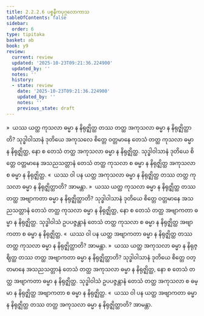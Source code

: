 ```yaml
---
title: 2.2.2.6 ပစ္စနီကပုဂ္ဂလောကာသ
tableOfContents: false
sidebar:
  order: 6
type: tipitaka
basket: ab
book: y9
review:
  current: review
  updated: '2025-10-23T09:21:36.224900'
  updated_by: ''
  notes: ''
  history:
  - state: review
    date: '2025-10-23T09:21:36.224900'
    updated_by: ''
    notes: ''
    previous_state: draft
---
```



<ReviewStatus review={frontmatter.review} showDetails={true} />

<HypothesisAnnotation frontmatter={frontmatter} />

<DynamicBreadcrumb />

<Division number="121" book="y9" e="ch" v="35" p="37">

<Paragraph number="532" book="y9">
»  ယဿ ယတ္ထ ကုသလာ ဓမ္မာ န နိရုဇ္ဈိတ္ထ တဿ တတ္ထ အကုသလာ ဓမ္မာ န နိရုဇ္ဈိတ္ထာတိ?
</Paragraph>

<Paragraph number="533" book="y9">
သုဒ္ဓါဝါသာနံ ဒုတိယေ အကုသလေ စိတ္တေ ဝတ္တမာနေ တေသံ တတ္ထ ကုသလာ ဓမ္မာ န နိရုဇ္ဈိတ္ထ, နော စ တေသံ တတ္ထ အကုသလာ ဓမ္မာ န နိရုဇ္ဈိတ္ထ. သုဒ္ဓါဝါသာနံ ဒုတိယေ စိတ္တေ ဝတ္တမာနေ အသညသတ္တာနံ တေသံ တတ္ထ ကုသလာ စ ဓမ္မာ န နိရုဇ္ဈိတ္ထ အကုသလာ စ ဓမ္မာ န နိရုဇ္ဈိတ္ထ.
</Paragraph>

<Paragraph number="534" book="y9">
«  ယဿ ဝါ ပန ယတ္ထ အကုသလာ ဓမ္မာ န နိရုဇ္ဈိတ္ထ တဿ တတ္ထ ကုသလာ ဓမ္မာ န နိရုဇ္ဈိတ္ထာတိ? အာမန္တာ.
</Paragraph>

<Paragraph number="535" book="y9">
»  ယဿ ယတ္ထ ကုသလာ ဓမ္မာ န နိရုဇ္ဈိတ္ထ တဿ တတ္ထ အဗျာကတာ ဓမ္မာ န နိရုဇ္ဈိတ္ထာတိ?
</Paragraph>

<Paragraph number="536" book="y9">
သုဒ္ဓါဝါသာနံ ဒုတိယေ စိတ္တေ ဝတ္တမာနေ အသညသတ္တာနံ တေသံ တတ္ထ ကုသလာ ဓမ္မာ န နိရုဇ္ဈိတ္ထ, နော စ တေသံ တတ္ထ အဗျာကတာ ဓမ္မာ န နိရုဇ္ဈိတ္ထ. သုဒ္ဓါဝါသံ ဥပပဇ္ဇန္တာနံ တေသံ တတ္ထ ကုသလာ စ ဓမ္မာ န နိရုဇ္ဈိတ္ထ အဗျာကတာ စ ဓမ္မာ န နိရုဇ္ဈိတ္ထ.
</Paragraph>

<Paragraph number="537" book="y9">
«  ယဿ ဝါ ပန ယတ္ထ အဗျာကတာ ဓမ္မာ န နိရုဇ္ဈိတ္ထ တဿ တတ္ထ ကုသလာ ဓမ္မာ န နိရုဇ္ဈိတ္ထာတိ? အာမန္တာ.
</Paragraph>

</Division>
<Division number="122" book="y9" e="ch" v="35" p="37">

<Paragraph number="538" book="y9">
»  ယဿ ယတ္ထ အကုသလာ ဓမ္မာ န နိရုဇ္ဈိတ္ထ တဿ တတ္ထ အဗျာကတာ ဓမ္မာ န နိရုဇ္ဈိတ္ထာတိ?
</Paragraph>

<Paragraph number="539" book="y9">
သုဒ္ဓါဝါသာနံ ဒုတိယေ စိတ္တေ ဝတ္တမာနေ အသညသတ္တာနံ တေသံ တတ္ထ အကုသလာ ဓမ္မာ န နိရုဇ္ဈိတ္ထ, နော စ တေသံ တတ္ထ အဗျာကတာ ဓမ္မာ န နိရုဇ္ဈိတ္ထ. သုဒ္ဓါဝါသံ ဥပပဇ္ဇန္တာနံ တေသံ တတ္ထ အကုသလာ စ ဓမ္မာ န နိရုဇ္ဈိတ္ထ အဗျာကတာ စ ဓမ္မာ န နိရုဇ္ဈိတ္ထ.
</Paragraph>

<Paragraph number="540" book="y9">
«  ယဿ ဝါ ပန ယတ္ထ အဗျာကတာ ဓမ္မာ န နိရုဇ္ဈိတ္ထ တဿ တတ္ထ အကုသလာ ဓမ္မာ န နိရုဇ္ဈိတ္ထာတိ? အာမန္တာ.
</Paragraph>
</Division>